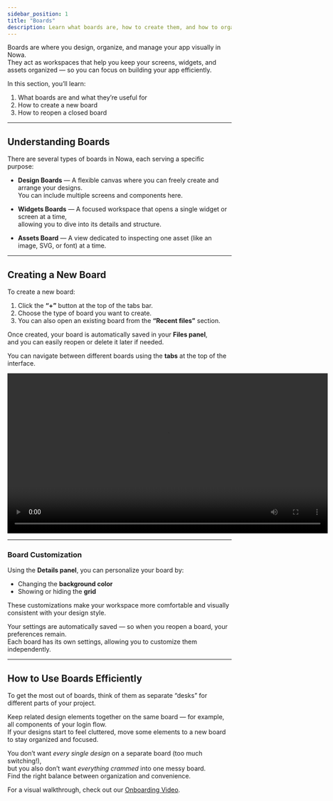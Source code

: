 ```yaml
---
sidebar_position: 1
title: "Boards"
description: Learn what boards are, how to create them, and how to organize your workspace efficiently in Nowa.
---
```


Boards are where you design, organize, and manage your app visually in Nowa.  
They act as workspaces that help you keep your screens, widgets, and assets organized — so you can focus on building your app efficiently.

In this section, you’ll learn:
1. What boards are and what they’re useful for  
2. How to create a new board  
3. How to reopen a closed board  

---

## Understanding Boards

There are several types of boards in Nowa, each serving a specific purpose:

- **Design Boards** — A flexible canvas where you can freely create and arrange your designs.  
  You can include multiple screens and components here.  

- **Widgets Boards** — A focused workspace that opens a single widget or screen at a time,  
  allowing you to dive into its details and structure.  

- **Assets Board** — A view dedicated to inspecting one asset (like an image, SVG, or font) at a time.

---

## Creating a New Board

To create a new board:
1. Click the **“+”** button at the top of the tabs bar.  
2. Choose the type of board you want to create.  
3. You can also open an existing board from the **“Recent files”** section.

Once created, your board is automatically saved in your **Files panel**,  
and you can easily reopen or delete it later if needed.

You can navigate between different boards using the **tabs** at the top of the interface.

<video controls width="720">
  <source src="/img/designer/Clipboard-20251002-105437-071.mp4" type="video/mp4" />
  Your browser does not support the video tag.
</video>

---

### Board Customization

Using the **Details panel**, you can personalize your board by:
- Changing the **background color**  
- Showing or hiding the **grid**

These customizations make your workspace more comfortable and visually consistent with your design style.

Your settings are automatically saved — so when you reopen a board, your preferences remain.  
Each board has its own settings, allowing you to customize them independently.

---

## How to Use Boards Efficiently

To get the most out of boards, think of them as separate “desks” for different parts of your project.

Keep related design elements together on the same board — for example, all components of your login flow.  
If your designs start to feel cluttered, move some elements to a new board to stay organized and focused.

You don’t want *every single design* on a separate board (too much switching!),  
but you also don’t want *everything crammed* into one messy board.  
Find the right balance between organization and convenience.

For a visual walkthrough, check out our [Onboarding Video](https://www.youtube.com/watch?v=V2oGz7mbeDs).
